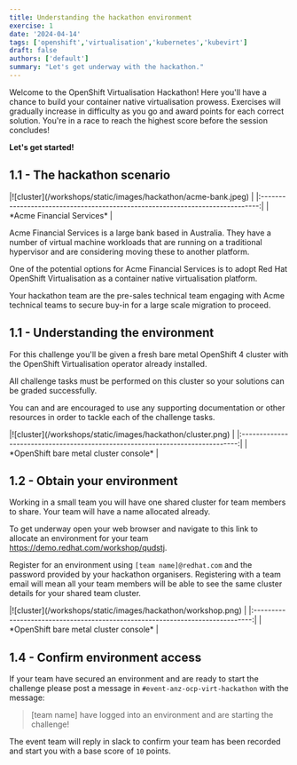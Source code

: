 ```yaml
---
title: Understanding the hackathon environment
exercise: 1
date: '2024-04-14'
tags: ['openshift','virtualisation','kubernetes','kubevirt']
draft: false
authors: ['default']
summary: "Let's get underway with the hackathon."
---
```


Welcome to the OpenShift Virtualisation Hackathon! Here you'll have a chance to build your container native virtualisation prowess. Exercises will gradually increase in difficulty as you go and award points for each correct solution. You're in a race to reach the highest score before the session concludes!

**Let's get started!**


## 1.1 - The hackathon scenario

<Zoom>
|![cluster](/workshops/static/images/hackathon/acme-bank.jpeg)                  | 
|:-----------------------------------------------------------------------------:|
| *Acme Financial Services*                                                     |
</Zoom>

Acme Financial Services is a large bank based in Australia. They have a number of virtual machine workloads that are running on a traditional hypervisor and are considering moving these to another platform.

One of the potential options for Acme Financial Services is to adopt Red Hat OpenShift Virtualisation as a container native virtualisation platform. 

Your hackathon team are the pre-sales technical team engaging with Acme technical teams to secure buy-in for a large scale migration to proceed.


## 1.1 - Understanding the environment

For this challenge you'll be given a fresh bare metal OpenShift 4 cluster with the OpenShift Virtualisation operator already installed.

All challenge tasks must be performed on this cluster so your solutions can be graded successfully.

You can and are encouraged to use any supporting documentation or other resources in order to tackle each of the challenge tasks.

<Zoom>
|![cluster](/workshops/static/images/hackathon/cluster.png)                     | 
|:-----------------------------------------------------------------------------:|
| *OpenShift bare metal cluster console*                                        |
</Zoom>


## 1.2 - Obtain your environment

Working in a small team you will have one shared cluster for team members to share. Your team will have a name allocated already.

To get underway open your web browser and navigate to this link to allocate an environment for your team https://demo.redhat.com/workshop/qudstj.

Register for an environment using `[team name]@redhat.com` and the password provided by your hackathon organisers. Registering with a team email will mean all your team members will be able to see the same cluster details for your shared team cluster.

<Zoom>
|![cluster](/workshops/static/images/hackathon/workshop.png)                    | 
|:-----------------------------------------------------------------------------:|
| *OpenShift bare metal cluster console*                                        |
</Zoom>


## 1.4 - Confirm environment access

If your team have secured an environment and are ready to start the challenge please post a message in `#event-anz-ocp-virt-hackathon` with the message:

> [team name] have logged into an environment and are starting the challenge!

The event team will reply in slack to confirm your team has been recorded and start you with a base score of `10` points.
